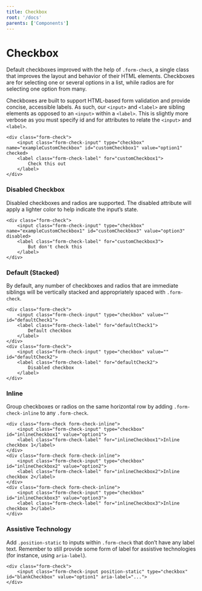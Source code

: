 ```yaml
---
title: Checkbox
root: '/docs'
parents: ['Components']
---
```




# Checkbox

Default checkboxes improved with the help of `.form-check`, a single class that improves the layout and behavior of their HTML elements. Checkboxes are for selecting one or several options in a list, while radios are for selecting one option from many.

Checkboxes are built to support HTML-based form validation and provide concise, accessible labels. As such, our `<input>` and `<label>` are sibling elements as opposed to an `<input>` within a `<label>`. This is slightly more verbose as you must specify id and for attributes to relate the `<input>` and `<label>`.

<Playground>
	<Form>
		<FormGroup>
			<CustomInput
				type="checkbox"
				id="exampleCustomCheckbox1"
				label="Check this out"
			/>
		</FormGroup>
	</Form>
</Playground>

    <div class="form-check">
        <input class="form-check-input" type="checkbox" name="exampleCustomCheckbox" id="customCheckbox1" value="option1" checked>
        <label class="form-check-label" for="customCheckbox1">
            Check this out
        </label>
    </div>

### Disabled Checkbox

Disabled checkboxes and radios are supported. The disabled attribute will apply a lighter color to help indicate the input’s state.

<Playground>
	<Form>
		<FormGroup>
			<CustomInput
				type="checkbox"
				id="exampleCustomCheckbox2"
				label="But don't check this"
				disabled
			/>
		</FormGroup>
	</Form>
</Playground>

    <div class="form-check">
        <input class="form-check-input" type="checkbox" name="exampleCustomCheckbox1" id="customCheckbox3" value="option3" disabled>
        <label class="form-check-label" for="customCheckbox3">
            But don't check this
        </label>
    </div>

### Default (Stacked)

By default, any number of checkboxes and radios that are immediate siblings will be vertically stacked and appropriately spaced with `.form-check`.

<Playground>
	<Form>
		<FormGroup>
			<CustomInput
				type="checkbox"
				id="exampleCustomCheckbox3"
				label="Default checkbox"
			/>
		</FormGroup>
		<FormGroup>
			<CustomInput
				type="checkbox"
				id="exampleCustomCheckbox4"
				label="Default checkbox"
			/>
		</FormGroup>
	</Form>
</Playground>

    <div class="form-check">
        <input class="form-check-input" type="checkbox" value="" id="defaultCheck1">
        <label class="form-check-label" for="defaultCheck1">
            Default checkbox
        </label>
    </div>
    <div class="form-check">
        <input class="form-check-input" type="checkbox" value="" id="defaultCheck2">
        <label class="form-check-label" for="defaultCheck2">
            Disabled checkbox
        </label>
    </div>

### Inline

Group checkboxes or radios on the same horizontal row by adding `.form-check-inline` to any `.form-check`.

<Playground>
	<Form>
		<FormGroup check inline>
			<CustomInput
				type="checkbox"
				id="exampleCustomCheckbox5"
				label="Inline checkbox 1"
			/>
		</FormGroup>
		<FormGroup check inline>
			<CustomInput
				type="checkbox"
				id="exampleCustomCheckbox6"
				label="Inline checkbox 2"
			/>
		</FormGroup>
		<FormGroup check inline>
			<CustomInput
				type="checkbox"
				id="exampleCustomCheckbox7"
				label="Inline checkbox 3"
			/>
		</FormGroup>
	</Form>
</Playground>

    <div class="form-check form-check-inline">
        <input class="form-check-input" type="checkbox" id="inlineCheckbox1" value="option1">
        <label class="form-check-label" for="inlineCheckbox1">Inline checkbox 1</label>
    </div>
    <div class="form-check form-check-inline">
        <input class="form-check-input" type="checkbox" id="inlineCheckbox2" value="option2">
        <label class="form-check-label" for="inlineCheckbox2">Inline checkbox 2</label>
    </div>
    <div class="form-check form-check-inline">
        <input class="form-check-input" type="checkbox" id="inlineCheckbox3" value="option3">
        <label class="form-check-label" for="inlineCheckbox3">Inline checkbox 3</label>
    </div>

### Assistive Technology

Add `.position-static` to inputs within `.form-check` that don’t have any label text. Remember to still provide some form of label for assistive technologies (for instance, using `aria-label`).

    <div class="form-check">
        <input class="form-check-input position-static" type="checkbox" id="blankCheckbox" value="option1" aria-label="...">
    </div>

